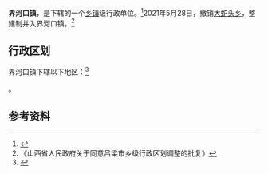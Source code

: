 {{中国乡级行政区|14/11/27/103/000
| 政府驻地 = 东口子村
| 电话区号 = 358
}}

'''界河口镇'''，是{{PRC admin/fullname|14/11/27/103/000|3}}下辖的一个[[乡镇|乡镇]]级行政单位。<ref>{{PRC admin/ref sgc|{{PRC admin/parent|14/11/27/103/000}}}}</ref>2021年5月28日，撤销[[大蛇头乡|大蛇头乡]]，整建制并入界河口镇。<ref>《山西省人民政府关于同意吕梁市乡级行政区划调整的批复》</ref>

== 行政区划 ==

界河口镇下辖以下地区：<ref>{{PRC admin/ref sgc|14/11/27/103/000}}</ref>

{{PRC admin/children|14/11/27/103/000}}。

== 参考资料 ==

{{reflist}}

{{PRC admin/navcat|14/11/27/103/000}}